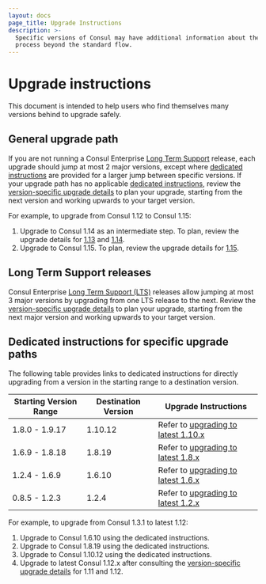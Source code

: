 ```yaml
---
layout: docs
page_title: Upgrade Instructions
description: >-
  Specific versions of Consul may have additional information about the upgrade
  process beyond the standard flow.
---
```


# Upgrade instructions

This document is intended to help users who find themselves many versions behind to upgrade safely.

## General upgrade path

If you are not running a Consul Enterprise
[Long Term Support](/consul/docs/enterprise/long-term-support)
release, each upgrade should jump at most 2 major versions, except where
[dedicated instructions](#dedicated-instructions-for-specific-upgrade-paths)
are provided for a larger jump between specific versions.
If your upgrade path has no applicable [dedicated instructions](#dedicated-instructions-for-specific-upgrade-paths),
review the [version-specific upgrade details](/consul/docs/upgrading/upgrade-specific)
to plan your upgrade, starting from the next version and working
upwards to your target version.

For example, to upgrade from Consul 1.12 to Consul 1.15:

1. Upgrade to Consul 1.14 as an intermediate step.
   To plan, review the upgrade details for
   [1.13](/consul/docs/upgrading/upgrade-specific#consul-1-13-x) and
   [1.14](/consul/docs/upgrading/upgrade-specific#consul-1-14-x).
1. Upgrade to Consul 1.15.
   To plan, review the upgrade details for
   [1.15](/consul/docs/upgrading/upgrade-specific#consul-1-15-x).

## Long Term Support releases

Consul Enterprise [Long Term Support (LTS)](/consul/docs/enterprise/long-term-support)
releases allow jumping at most 3 major versions by upgrading from one LTS release to the next.
Review the [version-specific upgrade details](/consul/docs/upgrading/upgrade-specific)
to plan your upgrade, starting from the next major version and working upwards to your target version.

## Dedicated instructions for specific upgrade paths

The following table provides links to dedicated instructions
for directly upgrading from a version in the starting range
to a destination version.

| Starting Version Range | Destination Version | Upgrade Instructions |
| ---------------------- | ------------------- | -------------------- |
| 1.8.0 - 1.9.17         | 1.10.12             | Refer to [upgrading to latest 1.10.x](/consul/docs/upgrading/instructions/upgrade-to-1-10-x) |
| 1.6.9 - 1.8.18         | 1.8.19              | Refer to [upgrading to latest 1.8.x](/consul/docs/upgrading/instructions/upgrade-to-1-8-x) |
| 1.2.4 - 1.6.9          | 1.6.10              | Refer to [upgrading to latest 1.6.x](/consul/docs/upgrading/instructions/upgrade-to-1-6-x) |
| 0.8.5 - 1.2.3          | 1.2.4               | Refer to [upgrading to latest 1.2.x](/consul/docs/upgrading/instructions/upgrade-to-1-2-x) |

For example, to upgrade from Consul 1.3.1 to latest 1.12:
1. Upgrade to Consul 1.6.10 using the dedicated instructions.
1. Upgrade to Consul 1.8.19 using the dedicated instructions.
1. Upgrade to Consul 1.10.12 using the dedicated instructions.
1. Upgrade to latest Consul 1.12.x after consulting the
   [version-specific upgrade details](/consul/docs/upgrading/upgrade-specific)
   for 1.11 and 1.12.
